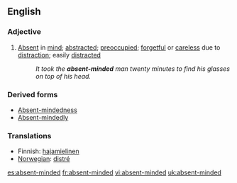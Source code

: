 ==English==
===Adjective===
{{en-adj}}
#[[Absent]] in [[mind]]; [[abstracted]]; [[preoccupied]]; [[forgetful]] or [[careless]] due to [[distract]]ion; easily [[distract]]ed
#:''It took the '''absent-minded''' man twenty minutes to find his glasses on top of his head.''

===Derived forms===
*[[Absent-mindedness]] 
*[[Absent-mindedly]]

===Translations===
*Finnish: [[hajamielinen]]
*[[Norwegian]]: [[distré]]

[[es:absent-minded]]
[[fr:absent-minded]]
[[vi:absent-minded]]
[[uk:absent-minded]]